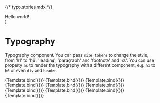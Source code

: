 {/* typo.stories.mdx */}


<Meta title="BASE COMPONENTS/Typography" component={Typography} />

  <div>
    <Typography {...args}>Hello world!</Typography>
  </div>
)

# Typography

Typography component. You can pass `size tokens` to change the style, from 'h1' to 'h6', 'leading', 'paragraph' and 'footnote' and 'xs'.
You can use property `as` to render the typography with a different component, e.g. `h1` to `h6` or even `div` and `header`.

<Canvas>
  <Story
    name="Heading 1"
    args={{
      as: 'h1',
      tokens: {
        size: 'h1',
      },
    }}
  >
    {Template.bind({})}
  </Story>
</Canvas>

<Canvas>
  <Story
    name="Heading 2"
    args={{
      as: 'h2',
      tokens: {
        size: 'h2',
      },
    }}
  >
    {Template.bind({})}
  </Story>
</Canvas>

<Canvas>
  <Story
    name="Heading 3"
    args={{
      as: 'h3',
      tokens: {
        size: 'h3',
      },
    }}
  >
    {Template.bind({})}
  </Story>
</Canvas>

<Canvas>
  <Story
    name="Heading 4"
    args={{
      as: 'h4',
      tokens: {
        size: 'h4',
      },
    }}
  >
    {Template.bind({})}
  </Story>
</Canvas>

<Canvas>
  <Story
    name="Heading 5"
    args={{
      as: 'h5',
      tokens: {
        size: 'h5',
      },
    }}
  >
    {Template.bind({})}
  </Story>
</Canvas>

<Canvas>
  <Story
    name="Heading 6"
    args={{
      as: 'h6',
      tokens: {
        size: 'h6',
      },
    }}
  >
    {Template.bind({})}
  </Story>
</Canvas>

<Canvas>
  <Story
    name="Default"
    args={{
      as: 'p',
      tokens: {
        size: 'paragraph',
      },
    }}
  >
    {Template.bind({})}
  </Story>
</Canvas>

<Canvas>
  <Story
    name="Leading"
    args={{
      as: 'strong',
      tokens: {
        size: 'leading',
      },
    }}
  >
    {Template.bind({})}
  </Story>
</Canvas>

<Canvas>
  <Story
    name="Footnotes"
    args={{
      as: 'p',
      tokens: {
        size: 'footnote',
      },
    }}
  >
    {Template.bind({})}
  </Story>
</Canvas>

<Canvas>
  <Story
    name="XSmall"
    args={{
      as: 'p',
      tokens: {
        size: 'xs',
      },
    }}
  >
    {Template.bind({})}
  </Story>
</Canvas>
